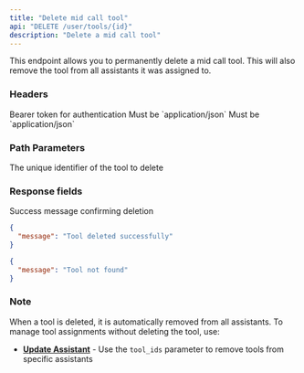 ```yaml
---
title: "Delete mid call tool"
api: "DELETE /user/tools/{id}"
description: "Delete a mid call tool"
---
```


This endpoint allows you to permanently delete a mid call tool. This will also remove the tool from all assistants it was assigned to.

### Headers

<ParamField header="Authorization" type="string" required>
  Bearer token for authentication
</ParamField>

<ParamField header="Content-Type" type="string" required>
  Must be `application/json`
</ParamField>

<ParamField header="Accept" type="string" required>
  Must be `application/json`
</ParamField>

### Path Parameters

<ParamField path="id" type="integer" required>
  The unique identifier of the tool to delete
</ParamField>

### Response fields

<ResponseField name="message" type="string">
  Success message confirming deletion
</ResponseField>

<ResponseExample>

```json 200 OK
{
  "message": "Tool deleted successfully"
}
```

```json 404 Not Found
{
  "message": "Tool not found"
}
```

</ResponseExample>

### Note

When a tool is deleted, it is automatically removed from all assistants. To manage tool assignments without deleting the tool, use:

- **[Update Assistant](/api-reference/assistants/update-assistant)** - Use the `tool_ids` parameter to remove tools from specific assistants
